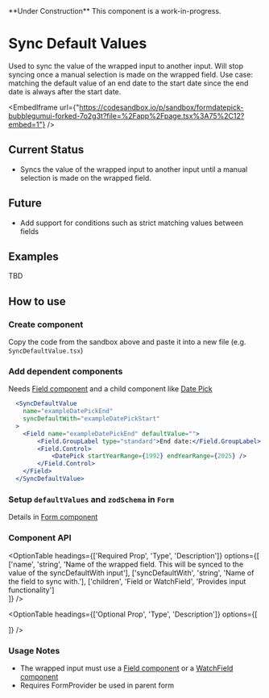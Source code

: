  
<Callout emoji="🚧">
  **Under Construction** This component is a work-in-progress.
</Callout>

# Sync Default Values

Used to sync the value of the wrapped input to another input. Will stop syncing once a manual selection is made on the wrapped field. Use case: matching the default value of an end date to the start date since the end date is always after the start date.
<br/>

<EmbedIframe url={"https://codesandbox.io/p/sandbox/formdatepick-bubblegumui-forked-7o2g3t?file=%2Fapp%2Fpage.tsx%3A75%2C12?embed=1"} />

## Current Status

- Syncs the value of the wrapped input to another input until a manual selection is made on the wrapped field.

## Future

- Add support for conditions such as strict matching values between fields

## Examples
 
TBD

## How to use

<Steps>

### Create component

Copy the code from the sandbox above and paste it into a new file (e.g. `SyncDefaultValue.tsx`)

### Add dependent components

Needs [Field component](../formControl/formField) and a child component like [Date Pick](../formDatePick)

```jsx copy jsx filename="yourform.tsx"
  <SyncDefaultValue
    name="exampleDatePickEnd"
    syncDefaultWith="exampleDatePickStart"
  >
    <Field name="exampleDatePickEnd" defaultValue="">
        <Field.GroupLabel type="standard">End date:</Field.GroupLabel>
        <Field.Control>
            <DatePick startYearRange={1992} endYearRange={2025} />
        </Field.Control>
    </Field>
  </SyncDefaultValue>
```

### Setup `defaultValues` and `zodSchema` in `Form`

Details in [Form component](../formControl/form)

</Steps>

### Component API

<OptionTable
  headings={['Required Prop', 'Type', 'Description']}
  options={[
    ['name', 'string', 'Name of the wrapped field. This will be synced to the value of the syncDefaultWith input'],
    ['syncDefaultWith', 'string', 'Name of the field to sync with.'],
    ['children', 'Field or WatchField', 'Provides input functionality']       
  ]}
/>

<OptionTable
  headings={['Optional Prop', 'Type', 'Description']}
  options={[
    
  ]}
/>

### Usage Notes

- The wrapped input must use a [Field component](../formControl/formField) or a [WatchField component](../formControl/formWatchField)
- Requires FormProvider be used in parent form 